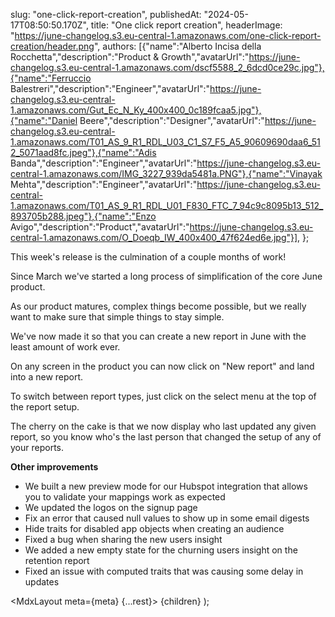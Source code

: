 
slug: "one-click-report-creation",
publishedAt: "2024-05-17T08:50:50.170Z",
title: "One click report creation",
headerImage: "https://june-changelog.s3.eu-central-1.amazonaws.com/one-click-report-creation/header.png",
authors: [{"name":"Alberto Incisa della Rocchetta","description":"Product & Growth","avatarUrl":"https://june-changelog.s3.eu-central-1.amazonaws.com/dscf5588_2_6dcd0ce29c.jpg"},{"name":"Ferruccio Balestreri","description":"Engineer","avatarUrl":"https://june-changelog.s3.eu-central-1.amazonaws.com/Gut_Ec_N_Ky_400x400_0c189fcaa5.jpg"},{"name":"Daniel Beere","description":"Designer","avatarUrl":"https://june-changelog.s3.eu-central-1.amazonaws.com/T01_AS_9_R1_RDL_U03_C1_S7_F5_A5_90609690daa6_512_5071aad8fc.jpeg"},{"name":"Adis Banda","description":"Engineer","avatarUrl":"https://june-changelog.s3.eu-central-1.amazonaws.com/IMG_3227_939da5481a.PNG"},{"name":"Vinayak Mehta","description":"Engineer","avatarUrl":"https://june-changelog.s3.eu-central-1.amazonaws.com/T01_AS_9_R1_RDL_U01_F830_FTC_7_94c9c8095b13_512_893705b288.jpeg"},{"name":"Enzo Avigo","description":"Product","avatarUrl":"https://june-changelog.s3.eu-central-1.amazonaws.com/O_Doeqb_IW_400x400_47f624ed6e.jpg"}],
};

This week's release is the culmination of a couple months of work!

Since March we've started a long process of simplification of the core June product.

As our product matures, complex things become possible, but we really want to make sure that simple things to stay simple.

We've now made it so that you can create a new report in June with the least amount of work ever.

On any screen in the product you can now click on "New report" and land into a new report.

To switch between report types, just click on the select menu at the top of the report setup.

The cherry on the cake is that we now display who last updated any given report, so you know who's the last person that changed the setup of any of your reports.

**Other improvements**

- We built a new preview mode for our Hubspot integration that allows you to validate your mappings work as expected
- We updated the logos on the signup page
- Fix an error that caused null values to show up in some email digests
- Hide traits for disabled app objects when creating an audience
- Fixed a bug when sharing the new users insight
- We added a new empty state for the churning users insight on the retention report
- Fixed an issue with computed traits that was causing some delay in updates

<MdxLayout meta={meta} {...rest}>
{children}
</MdxLayout>
);
